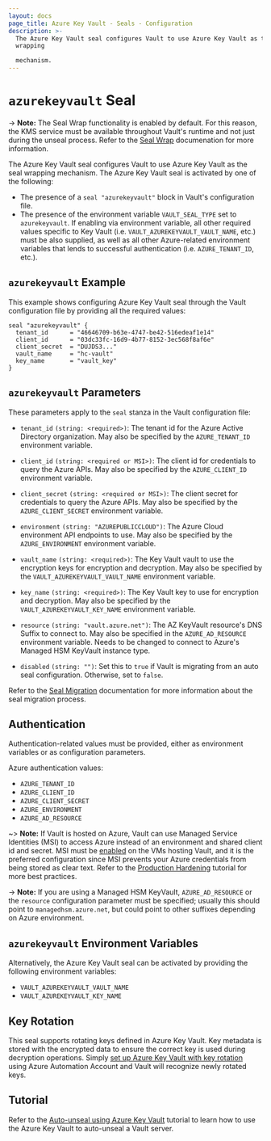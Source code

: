 ```yaml
---
layout: docs
page_title: Azure Key Vault - Seals - Configuration
description: >-
  The Azure Key Vault seal configures Vault to use Azure Key Vault as the seal
  wrapping

  mechanism.
---
```


# `azurekeyvault` Seal

-> **Note:** The Seal Wrap functionality is enabled by default. For this reason, the KMS service must be available throughout Vault's runtime and not just during the unseal process. Refer to the [Seal Wrap](/vault/docs/enterprise/sealwrap) documenation for more information.

The Azure Key Vault seal configures Vault to use Azure Key Vault as the seal
wrapping mechanism. The Azure Key Vault seal is activated by one of the following:

- The presence of a `seal "azurekeyvault"` block in Vault's configuration file.
- The presence of the environment variable `VAULT_SEAL_TYPE` set to `azurekeyvault`.
  If enabling via environment variable, all other required values specific to
  Key Vault (i.e. `VAULT_AZUREKEYVAULT_VAULT_NAME`, etc.) must be also supplied, as
  well as all other Azure-related environment variables that lends to successful
  authentication (i.e. `AZURE_TENANT_ID`, etc.).

## `azurekeyvault` Example

This example shows configuring Azure Key Vault seal through the Vault
configuration file by providing all the required values:

```hcl
seal "azurekeyvault" {
  tenant_id      = "46646709-b63e-4747-be42-516edeaf1e14"
  client_id      = "03dc33fc-16d9-4b77-8152-3ec568f8af6e"
  client_secret  = "DUJDS3..."
  vault_name     = "hc-vault"
  key_name       = "vault_key"
}
```

## `azurekeyvault` Parameters

These parameters apply to the `seal` stanza in the Vault configuration file:

- `tenant_id` `(string: <required>)`: The tenant id for the Azure Active Directory organization. May
  also be specified by the `AZURE_TENANT_ID` environment variable.

- `client_id` `(string: <required or MSI>)`: The client id for credentials to query the Azure APIs.
  May also be specified by the `AZURE_CLIENT_ID` environment variable.

- `client_secret` `(string: <required or MSI>)`: The client secret for credentials to query the Azure APIs.
  May also be specified by the `AZURE_CLIENT_SECRET` environment variable.

- `environment` `(string: "AZUREPUBLICCLOUD")`: The Azure Cloud environment API endpoints to use. May also
  be specified by the `AZURE_ENVIRONMENT` environment variable.

- `vault_name` `(string: <required>)`: The Key Vault vault to use the encryption keys for encryption and
  decryption. May also be specified by the `VAULT_AZUREKEYVAULT_VAULT_NAME` environment variable.

- `key_name` `(string: <required>)`: The Key Vault key to use for encryption and decryption. May also be specified by the
  `VAULT_AZUREKEYVAULT_KEY_NAME` environment variable.

- `resource` `(string: "vault.azure.net")`: The AZ KeyVault resource's DNS Suffix to connect to.
  May also be specified in the `AZURE_AD_RESOURCE` environment variable.
  Needs to be changed to connect to Azure's Managed HSM KeyVault instance type.

- `disabled` `(string: "")`: Set this to `true` if Vault is migrating from an auto seal configuration. Otherwise, set to `false`.

Refer to the [Seal Migration](/vault/docs/concepts/seal#seal-migration) documentation for more information about the seal migration process.


## Authentication

Authentication-related values must be provided, either as environment
variables or as configuration parameters.

Azure authentication values:

- `AZURE_TENANT_ID`
- `AZURE_CLIENT_ID`
- `AZURE_CLIENT_SECRET`
- `AZURE_ENVIRONMENT`
- `AZURE_AD_RESOURCE`

~> **Note:** If Vault is hosted on Azure, Vault can use Managed Service
Identities (MSI) to access Azure instead of an environment and shared client id
and secret. MSI must be
[enabled](https://docs.microsoft.com/en-us/azure/active-directory/managed-service-identity/qs-configure-portal-windows-vm)
on the VMs hosting Vault, and it is the preferred configuration since MSI
prevents your Azure credentials from being stored as clear text. Refer to the
[Production
Hardening](/vault/tutorials/operations/production-hardening) tutorial
for more best practices.

-> **Note:** If you are using a Managed HSM KeyVault, `AZURE_AD_RESOURCE` or the `resource`
configuration parameter must be specified; usually this should point to `managedhsm.azure.net`,
but could point to other suffixes depending on Azure environment.

## `azurekeyvault` Environment Variables

Alternatively, the Azure Key Vault seal can be activated by providing the following
environment variables:

- `VAULT_AZUREKEYVAULT_VAULT_NAME`
- `VAULT_AZUREKEYVAULT_KEY_NAME`

## Key Rotation

This seal supports rotating keys defined in Azure Key Vault. Key metadata is
stored with the encrypted data to ensure the correct key is used during
decryption operations. Simply [set up Azure Key Vault with key
rotation](https://docs.microsoft.com/en-us/azure/key-vault/key-vault-key-rotation-log-monitoring)
using Azure Automation Account and Vault will recognize newly rotated keys.

## Tutorial

Refer to the [Auto-unseal using Azure Key Vault](/vault/tutorials/auto-unseal/autounseal-azure-keyvault)
tutorial to learn how to use the Azure Key Vault to auto-unseal a Vault server.
